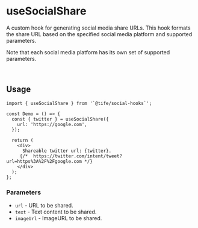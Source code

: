  # useSocialShare

A custom hook for generating social media share URLs. This hook formats the share URL based on the specified social media platform and supported parameters.

Note that each social media platform has its own set of supported parameters.


&nbsp;
## Usage

```tsx
import { useSocialShare } from '`@tife/social-hooks`';

const Demo = () => {
  const { twitter } = useSocialShare({
    url: 'https://google.com',
  });

  return (
    <div>
      Shareable twitter url: {twitter}.
     {/*  https://twitter.com/intent/tweet?url=https%3A%2F%2Fgoogle.com */}
    </div>
  );
};
```

### Parameters

- `url` - URL to be shared.
- `text` - Text content to be shared.
- `imageUrl` - ImageURL to be shared.

